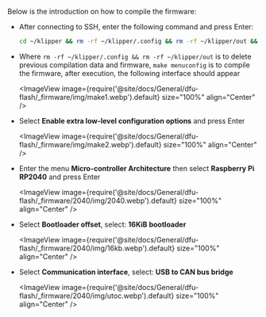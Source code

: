 Below is the introduction on how to compile the firmware:
* After connecting to SSH, enter the following command and press Enter:

    ```bash
    cd ~/klipper && rm -rf ~/klipper/.config && rm -rf ~/klipper/out && make menuconfig
    ```

* Where `rm -rf ~/klipper/.config && rm -rf ~/klipper/out` is to delete previous compilation data and firmware, `make menuconfig` is to compile the firmware, after execution, the following interface should appear

    <ImageView image={require('@site/docs/General/dfu-flash/_firmware/img/make1.webp').default} size="100%" align="Center" />

* Select **Enable extra low-level configuration options** and press Enter

    <ImageView image={require('@site/docs/General/dfu-flash/_firmware/img/make2.webp').default} size="100%" align="Center" />

* Enter the menu **Micro-controller Architecture** then select **Raspberry Pi RP2040** and press Enter

    <ImageView image={require('@site/docs/General/dfu-flash/_firmware/2040/img/2040.webp').default} size="100%" align="Center" />

* Select **Bootloader offset**, select: **16KiB bootloader**

    <ImageView image={require('@site/docs/General/dfu-flash/_firmware/2040/img/16kb.webp').default} size="100%" align="Center" />

* Select **Communication interface**, select: **USB to CAN bus bridge**

    <ImageView image={require('@site/docs/General/dfu-flash/_firmware/2040/img/utoc.webp').default} size="100%" align="Center" />
